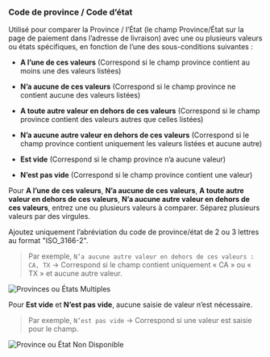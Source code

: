 ### Code de province / Code d’état

Utilisé pour comparer la Province / l’État (le champ Province/État sur la page de paiement dans l’adresse de livraison) avec une ou plusieurs valeurs ou états spécifiques, en fonction de l’une des sous-conditions suivantes :

- **A l’une de ces valeurs** (Correspond si le champ province contient au moins une des valeurs listées)

- **N’a aucune de ces valeurs** (Correspond si le champ province ne contient aucune des valeurs listées)

- **A toute autre valeur en dehors de ces valeurs** (Correspond si le champ province contient des valeurs autres que celles listées)

- **N’a aucune autre valeur en dehors de ces valeurs** (Correspond si le champ province contient uniquement les valeurs listées et aucune autre)

- **Est vide** (Correspond si le champ province n’a aucune valeur)

- **N’est pas vide** (Correspond si le champ province contient une valeur)

Pour **A l’une de ces valeurs**, **N’a aucune de ces valeurs**, **A toute autre valeur en dehors de ces valeurs**, **N’a aucune autre valeur en dehors de ces valeurs**, entrez une ou plusieurs valeurs à comparer. Séparez plusieurs valeurs par des virgules.

<Note>
  Ajoutez uniquement l’abréviation du code de province/état de 2 ou 3 lettres
  au format "ISO_3166-2".
</Note>

> Par exemple, `N’a aucune autre valeur en dehors de ces valeurs : CA, TX` → Correspond si le champ contient uniquement « CA » ou « TX » et aucune autre valeur.

<img
  src="/images/essentials/condition-sets/multiple-provinces.webp"
  alt="Provinces ou États Multiples"
/>

Pour **Est vide** et **N’est pas vide**, aucune saisie de valeur n’est nécessaire.

> Par exemple, `N’est pas vide` → Correspond si une valeur est saisie pour le champ.

<img
  src="/images/essentials/condition-sets/province-not-available.webp"
  alt="Province ou État Non Disponible"
/>
